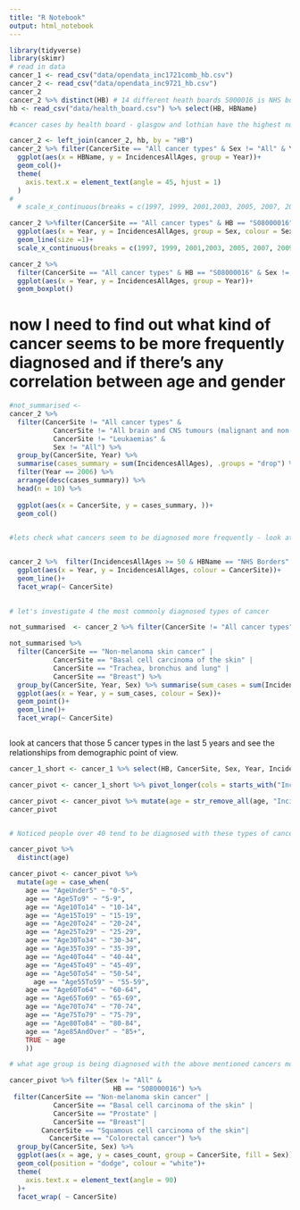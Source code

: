 ```yaml
---
title: "R Notebook"
output: html_notebook
---
```


```r
library(tidyverse)
library(skimr)
# read in data
cancer_1 <- read_csv("data/opendata_inc1721comb_hb.csv")
cancer_2 <- read_csv("data/opendata_inc9721_hb.csv")
cancer_2
cancer_2 %>% distinct(HB) # 14 different heath boards S000016 is NHS borders
hb <- read_csv("data/health_board.csv") %>% select(HB, HBName)
```
```r
#cancer cases by health board - glasgow and lothian have the highest number of cases registered, nhs borders has the lowest number from all mainland HB. all probably down to population size, so it is important to look at the standardised incidence ratio.

cancer_2 <- left_join(cancer_2, hb, by = "HB")
cancer_2 %>% filter(CancerSite == "All cancer types" & Sex != "All" & Year == 2008) %>% 
  ggplot(aes(x = HBName, y = IncidencesAllAges, group = Year))+
  geom_col()+
  theme(
    axis.text.x = element_text(angle = 45, hjust = 1)
  )
# 
  # scale_x_continuous(breaks = c(1997, 1999, 2001,2003, 2005, 2007, 2009, 2011, 2013, 2015, 2017, 2019, 2021))
```



```r
cancer_2 %>%filter(CancerSite == "All cancer types" & HB == "S08000016" & Sex != "All") %>% 
  ggplot(aes(x = Year, y = IncidencesAllAges, group = Sex, colour = Sex))+
  geom_line(size =1)+
  scale_x_continuous(breaks = c(1997, 1999, 2001,2003, 2005, 2007, 2009, 2011, 2013, 2015, 2017, 2019, 2021))
```

```r
cancer_2 %>% 
  filter(CancerSite == "All cancer types" & HB == "S08000016" & Sex != "All"& IncidencesAllAges >= 50 ) %>% 
  ggplot(aes(x = Year, y = IncidencesAllAges, group = Year))+
  geom_boxplot()
```

# now I need to find out what kind of cancer seems to be more frequently diagnosed and if there's any correlation between age and gender

```r
#not_summarised <- 
cancer_2 %>% 
  filter(CancerSite != "All cancer types" & 
           CancerSite != "All brain and CNS tumours (malignant and non-malignant)" & 
           CancerSite != "Leukaemias" & 
           Sex != "All") %>% 
  group_by(CancerSite, Year) %>%
  summarise(cases_summary = sum(IncidencesAllAges), .groups = "drop") %>% 
  filter(Year == 2006) %>% 
  arrange(desc(cases_summary)) %>% 
  head(n = 10) %>% 
  
  ggplot(aes(x = CancerSite, y = cases_summary, ))+
  geom_col()
  
```



```r
#lets check what cancers seem to be diagnosed more frequently - look at incidence level over 300


cancer_2 %>%  filter(IncidencesAllAges >= 50 & HBName == "NHS Borders" & CancerSite != "All cancer types" & Sex != "All") %>% group_by(CancerSite) %>% #
  ggplot(aes(x = Year, y = IncidencesAllAges, colour = CancerSite))+
  geom_line()+
  facet_wrap(~ CancerSite)
  
```

```r
# let's investigate 4 the most commonly diagnosed types of cancer 

not_summarised  <- cancer_2 %>% filter(CancerSite != "All cancer types" & CancerSite !="All brain and CNS tumours (malignant and non-malignant)"& CancerSite!= "Leukaemias" & Sex != "All")

not_summarised %>%
  filter(CancerSite == "Non-melanoma skin cancer" | 
           CancerSite == "Basal cell carcinoma of the skin" | 
           CancerSite == "Trachea, bronchus and lung" | 
           CancerSite == "Breast") %>% 
  group_by(CancerSite, Year, Sex) %>% summarise(sum_cases = sum(IncidencesAllAges)) %>% 
  ggplot(aes(x = Year, y = sum_cases, colour = Sex))+
  geom_point()+
  geom_line()+
  facet_wrap(~ CancerSite)
```

```r


```

look at cancers that those 5 cancer types in the last 5 years and see the relationships from demographic  point of view.

```r

cancer_1_short <- cancer_1 %>% select(HB, CancerSite, Sex, Year, IncidencesAgeUnder5, IncidencesAge10To14, IncidencesAge5To9, IncidencesAge15To19, IncidencesAge20To24, IncidencesAge20To24, IncidencesAge20To24, IncidencesAge25To29, IncidencesAge30To34, IncidencesAge35To39, IncidencesAge40To44, IncidencesAge45To49, IncidencesAge50To54, IncidencesAge55To59, IncidencesAge60To64, IncidencesAge65To69, IncidencesAge70To74, IncidencesAge75To79, IncidencesAge80To84, IncidencesAge85AndOver)

cancer_pivot <- cancer_1_short %>% pivot_longer(cols = starts_with("Incidences"), names_to = "age", values_to = "cases_count")

cancer_pivot <- cancer_pivot %>% mutate(age = str_remove_all(age, "Incidences"))
cancer_pivot
```
```r


```

```r

# Noticed people over 40 tend to be diagnosed with these types of cancer more often

cancer_pivot %>% 
  distinct(age)

cancer_pivot <- cancer_pivot %>% 
  mutate(age = case_when(
    age == "AgeUnder5" ~ "0-5",
    age == "Age5To9" ~ "5-9",
    age == "Age10To14" ~ "10-14",
    age == "Age15To19" ~ "15-19", 
    age == "Age20To24" ~ "20-24",
    age == "Age25To29" ~ "25-29",
    age == "Age30To34" ~ "30-34",
    age == "Age35To39" ~ "35-39",				
    age == "Age40To44" ~ "40-44",		
    age == "Age45To49" ~ "45-49",
    age == "Age50To54" ~ "50-54",				
	  age == "Age55To59" ~ "55-59",
    age == "Age60To64" ~ "60-64",
    age == "Age65To69" ~ "65-69",
    age == "Age70To74" ~ "70-74",
    age == "Age75To79" ~ "75-79",
    age == "Age80To84" ~ "80-84",
    age == "Age85AndOver" ~ "85+",
    TRUE ~ age
    ))
```

```r
# what age group is being diagnosed with the above mentioned cancers more often in the last 5 years

cancer_pivot %>% filter(Sex != "All" & 
                          HB == "S08000016") %>% 
 filter(CancerSite == "Non-melanoma skin cancer" | 
           CancerSite == "Basal cell carcinoma of the skin" | 
           CancerSite == "Prostate" | 
           CancerSite == "Breast"| 
        CancerSite == "Squamous cell carcinoma of the skin"|
          CancerSite == "Colorectal cancer") %>%
  group_by(CancerSite, Sex) %>% 
  ggplot(aes(x = age, y = cases_count, group = CancerSite, fill = Sex))+
  geom_col(position = "dodge", colour = "white")+
  theme(
    axis.text.x = element_text(angle = 90)
  )+ 
  facet_wrap( ~ CancerSite)
```

